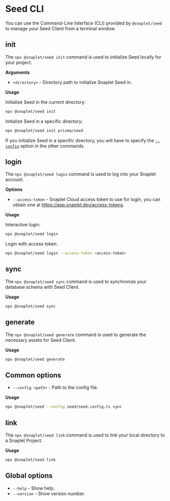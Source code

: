 # Seed CLI

You can use the Command-Line Interface (CLI) provided by `@snaplet/seed` to manage your Seed Client from a terminal window.

## **init**

The `npx @snaplet/seed init` command is used to initialize Seed locally for your project.

**Arguments**

- `<directory>` - Directory path to initialize Snaplet Seed in.

**Usage**

Initialize Seed in the current directory:
```bash >_&nbsp;terminal
npx @snaplet/seed init
```

Initialize Seed in a specific directory:
```bash >_&nbsp;terminal
npx @snaplet/seed init prisma/seed
```
If you initialize Seed in a specific directory, you will have to specify the [`--config`](#common-options) option in the other commands.

## **login**

The `npx @snaplet/seed login` command is used to log into your Snaplet account.

**Options**

- `--access-token` - Snaplet Cloud access token to use for login, you can obtain one at https://app.snaplet.dev/access-tokens.

**Usage**

Interactive login:
```bash >_&nbsp;terminal
npx @snaplet/seed login
```

Login with access token:
```bash >_&nbsp;terminal
npx @snaplet/seed login --access-token <access-token>
```

## **sync**

The `npx @snaplet/seed sync` command is used to synchronize your database schema with Seed Client.

**Usage**

```bash >_&nbsp;terminal
npx @snaplet/seed sync
```

## **generate**

The `npx @snaplet/seed generate` command is used to generate the necessary assets for Seed Client.

**Usage**

```bash >_&nbsp;terminal
npx @snaplet/seed generate
```

## Common options

- `--config <path>` - Path to the config file.

**Usage**

```bash >_&nbsp;terminal
npx @snaplet/seed --config seed/seed.config.ts sync
```

## **link**

The `npx @snaplet/seed link` command is used to link your local directory to a Snaplet Project.

**Usage**

```bash >_&nbsp;terminal
npx @snaplet/seed link
```

## Global options

- `--help` - Show help.
- `--version` - Show version number.
